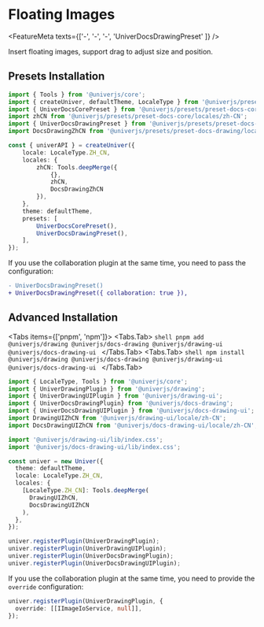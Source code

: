 
# Floating Images

<FeatureMeta texts={['-', '-', '-', 'UniverDocsDrawingPreset' ]} />

Insert floating images, support drag to adjust size and position.

## Presets Installation

```typescript {5-6,14,20}
import { Tools } from '@univerjs/core';
import { createUniver, defaultTheme, LocaleType } from '@univerjs/presets';
import { UniverDocsCorePreset } from '@univerjs/presets/preset-docs-core';
import zhCN from '@univerjs/presets/preset-docs-core/locales/zh-CN';
import { UniverDocsDrawingPreset } from '@univerjs/presets/preset-docs-drawing';
import DocsDrawingZhCN from '@univerjs/presets/preset-docs-drawing/locale/zh-CN';

const { univerAPI } = createUniver({
    locale: LocaleType.ZH_CN,
    locales: {
        zhCN: Tools.deepMerge({
            {},
            zhCN,
            DocsDrawingZhCN 
        }),
    },
    theme: defaultTheme,
    presets: [
        UniverDocsCorePreset(),
        UniverDocsDrawingPreset(),
    ],
});
```

If you use the collaboration plugin at the same time, you need to pass the configuration:

```diff
- UniverDocsDrawingPreset()
+ UniverDocsDrawingPreset({ collaboration: true }),
```

## Advanced Installation

<Tabs items={['pnpm', 'npm']}>
  <Tabs.Tab>
    ```shell
    pnpm add @univerjs/drawing @univerjs/docs-drawing @univerjs/drawing-ui @univerjs/docs-drawing-ui
    ```
  </Tabs.Tab>
  <Tabs.Tab>
    ```shell
    npm install @univerjs/drawing @univerjs/docs-drawing @univerjs/drawing-ui @univerjs/docs-drawing-ui
    ```
  </Tabs.Tab>
</Tabs>

```typescript {2-7,9-10,17-18,23-26}
import { LocaleType, Tools } from '@univerjs/core';
import { UniverDrawingPlugin } from '@univerjs/drawing';
import { UniverDrawingUIPlugin } from '@univerjs/drawing-ui';
import { UniverDocsDrawingPlugin} from '@univerjs/docs-drawing';
import { UniverDocsDrawingUIPlugin } from '@univerjs/docs-drawing-ui';
import DrawingUIZhCN from '@univerjs/drawing-ui/locale/zh-CN';
import DocsDrawingUIZhCN from '@univerjs/docs-drawing-ui/locale/zh-CN';

import '@univerjs/drawing-ui/lib/index.css';
import '@univerjs/docs-drawing-ui/lib/index.css';

const univer = new Univer({
  theme: defaultTheme,
  locale: LocaleType.ZH_CN,
  locales: {
    [LocaleType.ZH_CN]: Tools.deepMerge(
      DrawingUIZhCN,
      DocsDrawingUIZhCN
    ),
  },
});

univer.registerPlugin(UniverDrawingPlugin);
univer.registerPlugin(UniverDrawingUIPlugin);
univer.registerPlugin(UniverDocsDrawingPlugin);
univer.registerPlugin(UniverDocsDrawingUIPlugin);
```

If you use the collaboration plugin at the same time, you need to provide the `override` configuration:

```typescript {2}
univer.registerPlugin(UniverDrawingPlugin, {
  override: [[IImageIoService, null]],
});
```
